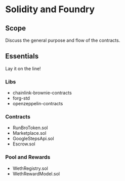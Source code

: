 # Solidity and Foundry

## Scope

Discuss the general purpose and flow of the contracts.

## Essentials

Lay it on the line!

### Libs

- chainlink-brownie-contracts
- forg-std
- openzeppelin-contracts

### Contracts

- RunBroToken.sol
- Marketplace.sol
- GoogleStepsApi.sol
- Escrow.sol


### Pool and Rewards

- WethRegistry.sol
- WethRewardModel.sol



